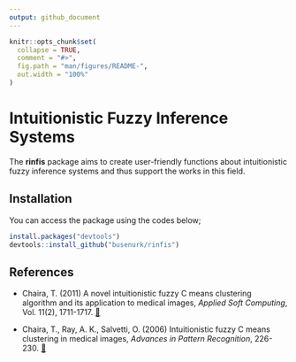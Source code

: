 ```yaml
---
output: github_document
---
```


<!-- README.md is generated from README.Rmd. Please edit that file -->

```r
knitr::opts_chunk$set(
  collapse = TRUE,
  comment = "#>",
  fig.path = "man/figures/README-",
  out.width = "100%"
)
```

# Intuitionistic Fuzzy Inference Systems

<!-- badges: start -->
<!-- badges: end -->

The **rinfis** package aims to create user-friendly functions about intuitionistic fuzzy inference systems and thus support the works in this field.

## Installation

You can access the package using the codes below;

```r
install.packages("devtools")
devtools::install_github("busenurk/rinfis")
```


## References

- Chaira, T. (2011) A novel intuitionistic fuzzy C means clustering algorithm and its application
to medical images, _Applied Soft Computing_, Vol. 11(2), 1711-1717. [📃](https://www.sciencedirect.com/science/article/pii/S1568494610001067)

- Chaira, T., Ray, A. K., Salvetti, O. (2006) Intuitionistic fuzzy C means clustering in medical images, _Advances in Pattern Recognition_, 226-230. [📃](https://www.worldscientific.com/doi/10.1142/9789812772381_0037)


